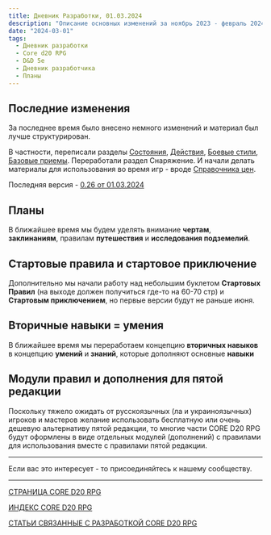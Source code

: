 ```yaml
---
title: Дневник Разработки, 01.03.2024
description: "Описание основных изменений за ноябрь 2023 - февраль 2024"
date: "2024-03-01"
tags:
  - Дневник разработки
  - Core d20 RPG
  - D&D 5e
  - Дневник разработчика
  - Планы
---
```


## Последние изменения

За последнее время было внесено немного изменений и материал был лучше структурирован.

В частности, переписали разделы [Состояния](/posts/cored20rpg/conditions), [Действия](/posts/cored20rpg/actions), [Боевые стили](/posts/cored20rpg/fighting-styles), [Базовые приемы](/posts/cored20rpg/basicmaneuvers). Переработали раздел Снаряжение. И начали делать материалы для использования во время игр - вроде [Справочника цен](/posts/cored20rpg/equipment---tables).

Последняя версия - [0.26 от 01.03.2024](/posts/core-d20/cored20rpg-v0026-01032024)

## Планы

В ближайшее время мы будем уделять внимание **чертам**, **заклинаниям**, правилам **путешествия** и **исследования подземелий**.

## Стартовые правила и стартовое приключение

Дополнительно мы начали работу над небольшим буклетом **Стартовых Правил** (на выходе должен получиться где-то на 60-70 стр) и **Стартовым приключением**, но первые версии будут не раньше июня.

## Вторичные навыки = умения

В ближайшее время мы переработаем концепцию **вторичных навыков** в концепцию **умений** и **знаний**, которые дополняют основные **навыки**

## Модули правил и дополнения для пятой редакции

Поскольку тяжело ожидать от русскоязычных (ла и украиноязычных) игроков и мастеров желание использовать бесплатную или очень дешевую альтернативу пятой редакции, то многие части CORE D20 RPG будут оформлены в виде отдельных модулей (дополнений) с правилами для использования вместе с правилами пятой редакции.

---

Если вас это интересует - то присоединяйтесь к нашему сообществу.

---

[СТРАНИЦА CORE D20 RPG](/cored20rpg/)

[ИНДЕКС CORE D20 RPG](/cored20rpg/1)

[СТАТЬИ СВЯЗАННЫЕ С РАЗРАБОТКОЙ CORE D20 RPG](/core-d20/1)
